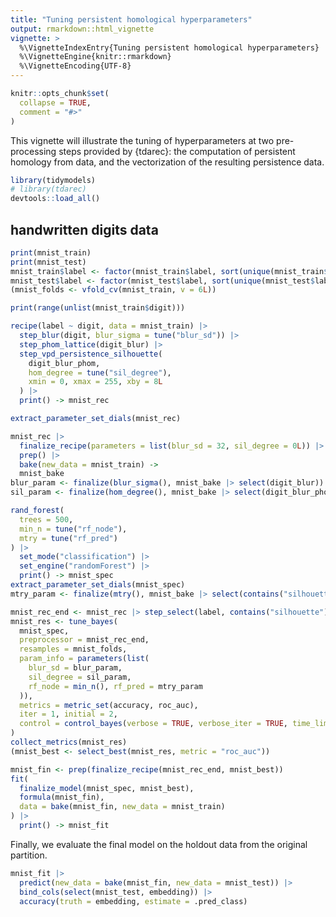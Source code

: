 ```yaml
---
title: "Tuning persistent homological hyperparameters"
output: rmarkdown::html_vignette
vignette: >
  %\VignetteIndexEntry{Tuning persistent homological hyperparameters}
  %\VignetteEngine{knitr::rmarkdown}
  %\VignetteEncoding{UTF-8}
---
```


```r
knitr::opts_chunk$set(
  collapse = TRUE,
  comment = "#>"
)
```

This vignette will illustrate the tuning of hyperparameters at two pre-processing steps provided by {tdarec}: the computation of persistent homology from data, and the vectorization of the resulting persistence data.

```r
library(tidymodels)
# library(tdarec)
devtools::load_all()
```

## handwritten digits data



```r
print(mnist_train)
print(mnist_test)
mnist_train$label <- factor(mnist_train$label, sort(unique(mnist_train$label)))
mnist_test$label <- factor(mnist_test$label, sort(unique(mnist_test$label)))
(mnist_folds <- vfold_cv(mnist_train, v = 6L))
```



```r
print(range(unlist(mnist_train$digit)))
```



```r
recipe(label ~ digit, data = mnist_train) |> 
  step_blur(digit, blur_sigma = tune("blur_sd")) |> 
  step_phom_lattice(digit_blur) |> 
  step_vpd_persistence_silhouette(
    digit_blur_phom,
    hom_degree = tune("sil_degree"),
    xmin = 0, xmax = 255, xby = 8L
  ) |>
  print() -> mnist_rec
```



```r
extract_parameter_set_dials(mnist_rec)
```



```r
mnist_rec |> 
  finalize_recipe(parameters = list(blur_sd = 32, sil_degree = 0L)) |> 
  prep() |> 
  bake(new_data = mnist_train) ->
  mnist_bake
blur_param <- finalize(blur_sigma(), mnist_bake |> select(digit_blur))
sil_param <- finalize(hom_degree(), mnist_bake |> select(digit_blur_phom))
```



```r
rand_forest(
  trees = 500,
  min_n = tune("rf_node"),
  mtry = tune("rf_pred")
) |> 
  set_mode("classification") |> 
  set_engine("randomForest") |> 
  print() -> mnist_spec
extract_parameter_set_dials(mnist_spec)
mtry_param <- finalize(mtry(), mnist_bake |> select(contains("silhouette")))
```



```r
mnist_rec_end <- mnist_rec |> step_select(label, contains("silhouette"))
mnist_res <- tune_bayes(
  mnist_spec,
  preprocessor = mnist_rec_end,
  resamples = mnist_folds,
  param_info = parameters(list(
    blur_sd = blur_param,
    sil_degree = sil_param,
    rf_node = min_n(), rf_pred = mtry_param
  )),
  metrics = metric_set(accuracy, roc_auc),
  iter = 1, initial = 2,
  control = control_bayes(verbose = TRUE, verbose_iter = TRUE, time_limit = 5)
)
collect_metrics(mnist_res)
(mnist_best <- select_best(mnist_res, metric = "roc_auc"))
```



```r
mnist_fin <- prep(finalize_recipe(mnist_rec_end, mnist_best))
fit(
  finalize_model(mnist_spec, mnist_best),
  formula(mnist_fin),
  data = bake(mnist_fin, new_data = mnist_train)
) |> 
  print() -> mnist_fit
```

Finally, we evaluate the final model on the holdout data from the original partition.

```r
mnist_fit |> 
  predict(new_data = bake(mnist_fin, new_data = mnist_test)) |> 
  bind_cols(select(mnist_test, embedding)) |> 
  accuracy(truth = embedding, estimate = .pred_class)
```
